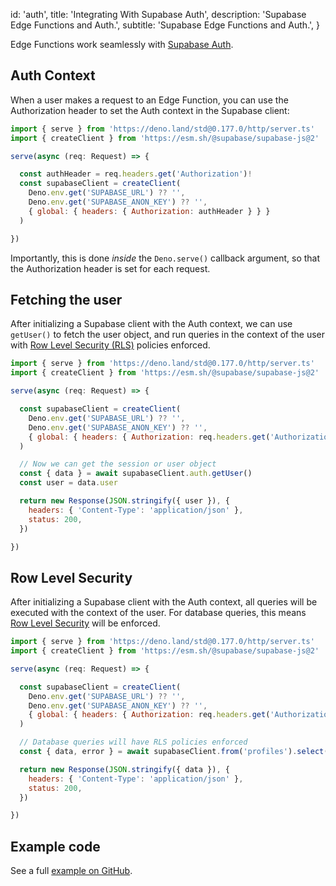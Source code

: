 
  id: 'auth',
  title: 'Integrating With Supabase Auth',
  description: 'Supabase Edge Functions and Auth.',
  subtitle: 'Supabase Edge Functions and Auth.',
}

Edge Functions work seamlessly with [Supabase Auth](/docs/guides/auth).

## Auth Context

When a user makes a request to an Edge Function, you can use the Authorization header to set the Auth context in the Supabase client:

```js mark=10
import { serve } from 'https://deno.land/std@0.177.0/http/server.ts'
import { createClient } from 'https://esm.sh/@supabase/supabase-js@2'

serve(async (req: Request) => {

  const authHeader = req.headers.get('Authorization')!
  const supabaseClient = createClient(
    Deno.env.get('SUPABASE_URL') ?? '',
    Deno.env.get('SUPABASE_ANON_KEY') ?? '',
    { global: { headers: { Authorization: authHeader } } }
  )

})
```

Importantly, this is done _inside_ the `Deno.serve()` callback argument, so that the Authorization header is set for each request.

## Fetching the user

After initializing a Supabase client with the Auth context, we can use `getUser()` to fetch the user object, and run queries in the context of the user with [Row Level Security (RLS)](/docs/guides/auth/row-level-security) policies enforced.

```js mark=13:14
import { serve } from 'https://deno.land/std@0.177.0/http/server.ts'
import { createClient } from 'https://esm.sh/@supabase/supabase-js@2'

serve(async (req: Request) => {

  const supabaseClient = createClient(
    Deno.env.get('SUPABASE_URL') ?? '',
    Deno.env.get('SUPABASE_ANON_KEY') ?? '',
    { global: { headers: { Authorization: req.headers.get('Authorization')! } } }
  )

  // Now we can get the session or user object
  const { data } = await supabaseClient.auth.getUser()
  const user = data.user

  return new Response(JSON.stringify({ user }), {
    headers: { 'Content-Type': 'application/json' },
    status: 200,
  })

})
```

## Row Level Security

After initializing a Supabase client with the Auth context, all queries will be executed with the context of the user. For database queries, this means [Row Level Security](/docs/guides/auth/row-level-security) will be enforced.

```js mark=13
import { serve } from 'https://deno.land/std@0.177.0/http/server.ts'
import { createClient } from 'https://esm.sh/@supabase/supabase-js@2'

serve(async (req: Request) => {

  const supabaseClient = createClient(
    Deno.env.get('SUPABASE_URL') ?? '',
    Deno.env.get('SUPABASE_ANON_KEY') ?? '',
    { global: { headers: { Authorization: req.headers.get('Authorization')! } } }
  )

  // Database queries will have RLS policies enforced
  const { data, error } = await supabaseClient.from('profiles').select('*')

  return new Response(JSON.stringify({ data }), {
    headers: { 'Content-Type': 'application/json' },
    status: 200,
  })

})
```

## Example code

See a full [example on GitHub](https://github.com/supabase/supabase/blob/master/examples/edge-functions/supabase/functions/select-from-table-with-auth-rls/index.ts).


